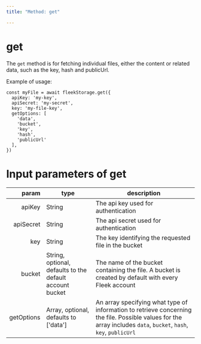 ```yaml
---
title: "Method: get"

---
```


# get
The `get` method is for fetching individual files, either the content or related data, such as the key, hash and publicUrl.

Example of usage:

```
const myFile = await fleekStorage.get({
  apiKey: 'my-key',
  apiSecret: 'my-secret',
  key: 'my-file-key',
  getOptions: [
    'data',
    'bucket',
    'key',
    'hash',
    'publicUrl'
  ],
})
```

# Input parameters of get

|param  	|type  	|description  	|
|-:	|-	|-	|
| apiKey 	| String 	|  The api key used for authentication	|
| apiSecret 	| String 	|  The api secret used for authentication	|
| key 	|  String	| The key identifying the requested file in the bucket  	|
| bucket 	| String, optional, defaults to the default account bucket 	|  The name of the bucket containing the file. A bucket is created by default with every Fleek account	|
| getOptions 	| Array, optional, defaults to ['data'] 	| An array specifying what type of information to retrieve concerning the file.	Possible values for the array includes `data`, `bucket`, `hash`, `key`, `publicUrl`|